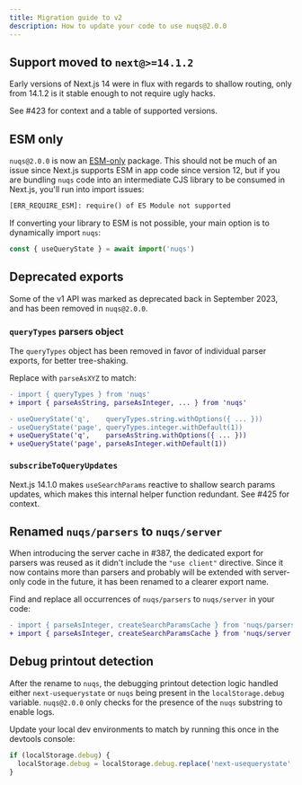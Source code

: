 ```yaml
---
title: Migration guide to v2
description: How to update your code to use nuqs@2.0.0
---
```


## Support moved to `next@>=14.1.2`

Early versions of Next.js 14 were in flux with regards to shallow routing,
only from 14.1.2 is it stable enough to not require ugly hacks.

See #423 for context and a table of supported versions.

## ESM only

`nuqs@2.0.0` is now an [ESM-only](https://gist.github.com/sindresorhus/a39789f98801d908bbc7ff3ecc99d99c)
package. This should not be much of an issue since
Next.js supports ESM in app code since version 12, but if you are bundling
`nuqs` code into an intermediate CJS library to be consumed in Next.js,
you'll run into import issues:

```txt
[ERR_REQUIRE_ESM]: require() of ES Module not supported
```

If converting your library to ESM is not possible, your main option is to
dynamically import `nuqs`:

```ts
const { useQueryState } = await import('nuqs')
```

## Deprecated exports

Some of the v1 API was marked as deprecated back in September 2023, and has been
removed in `nuqs@2.0.0`.

### `queryTypes` parsers object

The `queryTypes` object has been removed in favor of individual parser exports,
for better tree-shaking.

Replace with `parseAsXYZ` to match:

```diff
- import { queryTypes } from 'nuqs'
+ import { parseAsString, parseAsInteger, ... } from 'nuqs'

- useQueryState('q',    queryTypes.string.withOptions({ ... }))
- useQueryState('page', queryTypes.integer.withDefault(1))
+ useQueryState('q',    parseAsString.withOptions({ ... }))
+ useQueryState('page', parseAsInteger.withDefault(1))
```

### `subscribeToQueryUpdates`

Next.js 14.1.0 makes `useSearchParams` reactive to shallow search params updates,
which makes this internal helper function redundant. See #425 for context.

## Renamed `nuqs/parsers` to `nuqs/server`

When introducing the server cache in #387, the dedicated export for parsers was
reused as it didn't include the `"use client"` directive. Since it now contains
more than parsers and probably will be extended with server-only code in the future,
it has been renamed to a clearer export name.

Find and replace all occurrences of `nuqs/parsers` to `nuqs/server` in your code:

```diff
- import { parseAsInteger, createSearchParamsCache } from 'nuqs/parsers'
+ import { parseAsInteger, createSearchParamsCache } from 'nuqs/server'
```

## Debug printout detection

After the rename to `nuqs`, the debugging printout detection logic handled either
`next-usequerystate` or `nuqs` being present in the `localStorage.debug` variable.
`nuqs@2.0.0` only checks for the presence of the `nuqs` substring to enable logs.

Update your local dev environments to match by running this once in the devtools console:

```ts
if (localStorage.debug) {
  localStorage.debug = localStorage.debug.replace('next-usequerystate', 'nuqs')
}
```
